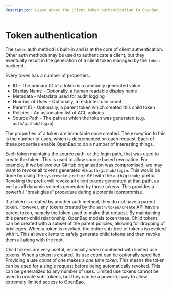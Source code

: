```yaml
---
description: Learn about the client token authentication in OpenBao.
---
```


# Token authentication

The `token` auth method is built-in and is at the core of
client authentication. Other auth methods may be used to
authenticate a client, but they eventually result in the generation of a client
token managed by the `token` backend.

Every token has a number of properties:

- ID - The primary ID of a token is a randomly generated value
- Display Name - Optionally, a human readable display name
- Metadata - Metadata used for audit logging
- Number of Uses - Optionally, a restricted use count
- Parent ID - Optionally, a parent token which created this child token
- Policies - An associated list of ACL policies
- Source Path - The path at which the token was generated (e.g. `auth/github/login`)

The properties of a token are immutable once created. The exception to this
is the number of uses, which is decremented on each request. Each of these
properties enable OpenBao to do a number of interesting things.

Each token maintains the source path, or the login path, that was used
to create the token. This is used to allow source based revocation. For example,
if we believe our GitHub organization was compromised, we may want to revoke
all tokens generated via `auth/github/login`. This would be done by using the
`sys/revoke-prefix/` API with the `auth/github/` prefix. Revoking the
prefix will revoke all client tokens generated at that path, as well as all
dynamic secrets generated by those tokens. This provides a powerful "break glass"
procedure during a potential compromise.

If a token is created by another auth method, they do not have
a parent token. However, any tokens created by the `auth/token/create` API
have a parent token, namely the token used to make that request. By maintaining
this parent-child relationship, OpenBao models token trees. Child tokens can
be created with a subset of the parent policies, allowing for dropping of
privileges. When a token is revoked, the entire sub-tree of tokens is revoked
with it. This allows clients to safely generate child tokens and then revoke
them all along with the root.

Child tokens are very useful, especially when combined with limited use tokens.
When a token is created, its use count can be optionally specified. Providing
a use count of one makes a _one time token_. This means the token can be used
for a single request before being automatically revoked. This can be generalized
to any number of uses. Limited use tokens cannot be used to create sub-tokens,
but they can be a powerful way to allow extremely limited access to OpenBao.
